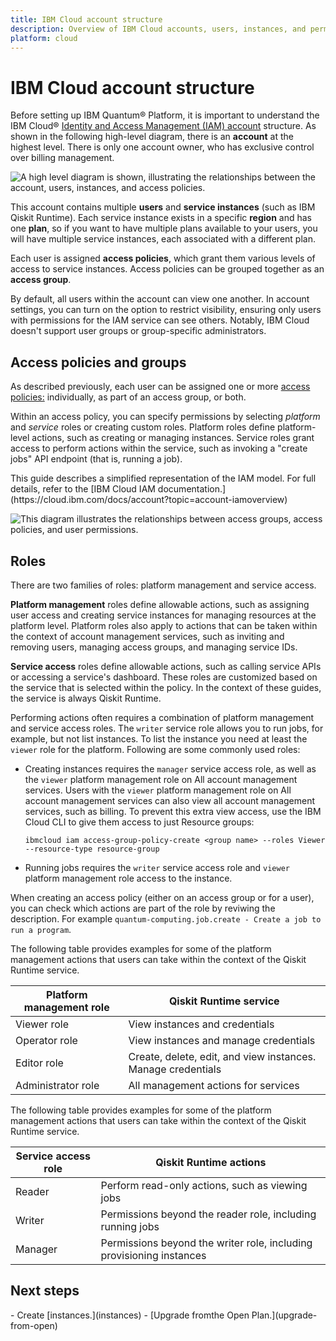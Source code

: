 ```yaml
---
title: IBM Cloud account structure
description: Overview of IBM Cloud accounts, users, instances, and permissions.
platform: cloud
---
```


<span id="understand"></span>
# IBM Cloud account structure

Before setting up IBM Quantum&reg; Platform, it is important to understand the IBM Cloud&reg; [Identity and Access Management (IAM) account](https://cloud.ibm.com/docs/account?topic=account-overview) structure.  As shown in the following high-level diagram, there is an **account** at the highest level.  There is only one account owner, who has exclusive control over billing management.

![A high level diagram is shown, illustrating the relationships between the account, users, instances, and access policies.](/images/guides/cloud-account-structure/account-structure.svg 'Cloud account structure')


This account contains multiple **users** and **service instances** (such as IBM Qiskit Runtime).  Each service instance exists in a specific **region** and has one **plan**, so if you want to have multiple plans available to your users, you will have multiple service instances, each associated with a different plan.

Each user is assigned **access policies**, which grant them various levels of access to service instances.  Access policies can be grouped together as an **access group**.

By default, all users within the account can view one another. In account settings, you can turn on the option to restrict visibility, ensuring only users with permissions for the IAM service can see others. Notably, IBM Cloud doesn't support user groups or group-specific administrators.

## Access policies and groups

As described previously, each user can be assigned one or more [access policies:](https://cloud.ibm.com/docs/account?topic=account-iamusermanpol) individually, as part of an access group, or both.

Within an access policy, you can specify permissions by selecting _platform_ and _service_ roles or creating custom roles. Platform roles define platform-level actions, such as creating or managing instances. Service roles grant access to perform actions within the service, such as invoking a "create jobs" API endpoint (that is, running a job).

<Admonition type="Note">
This guide describes a simplified representation of the IAM model. For full details, refer to the [IBM Cloud IAM documentation.](https://cloud.ibm.com/docs/account?topic=account-iamoverview)
</Admonition>

![This diagram illustrates the relationships between access groups, access policies, and user permissions.](/images/guides/cloud-account-structure/policies.svg 'Access policies and groups')

## Roles

There are two families of roles: platform management and service access.

**Platform management** roles define allowable actions, such as assigning user access and creating service instances for managing resources at the platform level. Platform roles also apply to actions that can be taken within the context of account management services, such as inviting and removing users, managing access groups, and managing service IDs.

**Service access** roles define allowable actions, such as calling service APIs or accessing a service's dashboard. These roles are customized based on the service that is selected within the policy. In the context of these guides, the service is always Qiskit Runtime.

Performing actions often requires a combination of platform management and service access roles.   The `writer` service role allows you to run jobs, for example, but not list instances. To list the instance you need at least the `viewer` role for the platform. Following are some commonly used roles:

- Creating instances requires the `manager` service access role, as well as the `viewer` platform management role on All account management services.
  <Admonition type="note">
  Users with the `viewer` platform management role on All account management services can also view all account management services, such as billing. To prevent this extra view access, use the IBM Cloud CLI to give them access to just Resource groups:
  ```cli
  ibmcloud iam access-group-policy-create <group name> --roles Viewer --resource-type resource-group
  ```
  </Admonition>
- Running jobs requires the `writer` service access role and `viewer` platform management role access to the instance.

When creating an access policy (either on an access group or for a user), you can check which actions are part of the role by reviwing the description. For example `quantum-computing.job.create - Create a job to run a program`.

The following table provides examples for some of the platform management actions that users can take within the context of the Qiskit Runtime service.

| Platform management role | Qiskit Runtime service                                       |
|--------------------------|--------------------------------------------------------------|
| Viewer role              | View instances and credentials                               |
| Operator role            | View instances and manage credentials                        |
| Editor role              | Create, delete, edit, and view instances. Manage credentials |
| Administrator role       | All management actions for services                          |

The following table provides examples for some of the platform management actions that users can take within the context of the Qiskit Runtime service.

| Service access role | Qiskit Runtime actions                                               |
|---------------------|----------------------------------------------------------------------|
| Reader              | Perform read-only actions, such as viewing jobs                      |
| Writer              | Permissions beyond the reader role, including running jobs           |
| Manager             | Permissions beyond the writer role, including provisioning instances |

## Next steps

<Admonition type="tip" title="Recommendations">
  -  Create [instances.](instances)
  -  [Upgrade fromthe Open Plan.](upgrade-from-open)
</Admonition>
